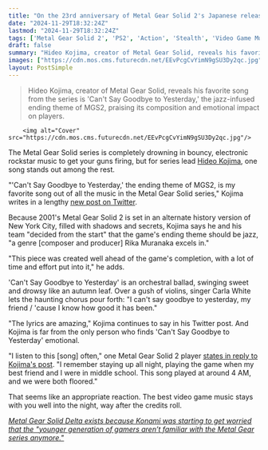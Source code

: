 ```yaml
---
title: "On the 23rd anniversary of Metal Gear Solid 2's Japanese release, Hideo Kojima pays lengthy tribute to his 'favorite song' in the Metal Gear Solid series"
date: "2024-11-29T18:32:24Z"
lastmod: "2024-11-29T18:32:24Z"
tags: ['Metal Gear Solid 2', 'PS2', 'Action', 'Stealth', 'Video Game Music', 'Jazz']
draft: false
summary: "Hideo Kojima, creator of Metal Gear Solid, reveals his favorite song from the series is 'Can't Say Goodbye to Yesterday,' the jazz-infused ending theme of MGS2, praising its composition and emotional impact on players."
images: ["https://cdn.mos.cms.futurecdn.net/EEvPcgCvYimN9gSU3Dy2qc.jpg"]
layout: PostSimple
---
```

> Hideo Kojima, creator of Metal Gear Solid, reveals his favorite song from the series is 'Can't Say Goodbye to Yesterday,' the jazz-infused ending theme of MGS2, praising its composition and emotional impact on players.


        <img alt="Cover" src="https://cdn.mos.cms.futurecdn.net/EEvPcgCvYimN9gSU3Dy2qc.jpg"/>
        
The Metal Gear Solid series is completely drowning in bouncy, electronic rockstar music to get your guns firing, but for series lead [Hideo Kojima](https://www.gamesradar.com/tag/hideo-kojima/), one song stands out among the rest. 

"'Can't Say Goodbye to Yesterday,' the ending theme of MGS2, is my favorite song out of all the music in the Metal Gear Solid series," Kojima writes in a lengthy [<u>new post on Twitter</u>](https://x.com/hideo_kojima_en/status/1862512630713524537).

Because 2001's Metal Gear Solid 2 is set in an alternate history version of New York City, filled with shadows and secrets, Kojima says he and his team "decided from the start" that the game's ending theme should be jazz, "a genre [composer and producer] Rika Muranaka excels in."

"This piece was created well ahead of the game's completion, with a lot of time and effort put into it," he adds.

'Can't Say Goodbye to Yesterday' is an orchestral ballad, swinging sweet and drowsy like an autumn leaf. Over a gush of violins, singer Carla White lets the haunting chorus pour forth: "I can't say goodbye to yesterday, my friend / 'cause I know how good it has been."

"The lyrics are amazing," Kojima continues to say in his Twitter post. And Kojima is far from the only person who finds 'Can't Say Goodbye to Yesterday' emotional. 

"I listen to this [song] often," one Metal Gear Solid 2 player [states in reply to Kojima's post](https://x.com/HomieSanto/status/1862522418754932844). "I remember staying up all night, playing the game when my best friend and I were in middle school. This song played at around 4 AM, and we were both floored." 

That seems like an appropriate reaction. The best video game music stays with you well into the night, way after the credits roll.

[<u><em>Metal Gear Solid Delta exists because Konami was starting to get worried that the "younger generation of gamers aren’t familiar with the Metal Gear series anymore."</em></u>](https://www.gamesradar.com/games/metal-gear/metal-gear-solid-delta-exists-because-konami-was-starting-to-get-worried-that-the-younger-generation-of-gamers-arent-familiar-with-the-metal-gear-series-anymore/)
        